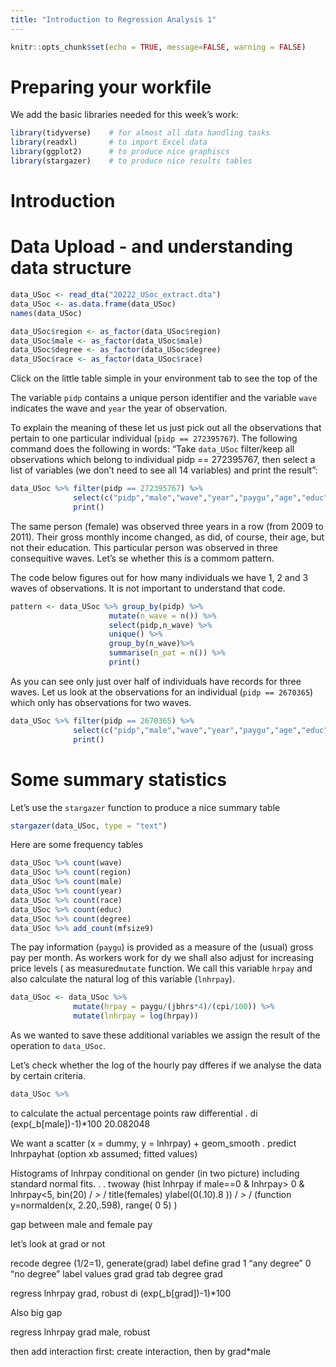 ```yaml
---
title: "Introduction to Regression Analysis 1"
---
```


```r
knitr::opts_chunk$set(echo = TRUE, message=FALSE, warning = FALSE)
```


# Preparing your workfile

We add the basic libraries needed for this week's work: 

```r
library(tidyverse)    # for almost all data handling tasks
library(readxl)       # to import Excel data
library(ggplot2)      # to produce nice graphiscs
library(stargazer)    # to produce nice results tables
```


# Introduction



# Data Upload - and understanding data structure

```r
data_USoc <- read_dta("20222_USoc_extract.dta")
data_USoc <- as.data.frame(data_USoc)
names(data_USoc)

data_USoc$region <- as_factor(data_USoc$region)
data_USoc$male <- as_factor(data_USoc$male)
data_USoc$degree <- as_factor(data_USoc$degree)
data_USoc$race <- as_factor(data_USoc$race)
```

Click on the little table simple in your environment tab to see the top of the 

The variable `pidp` contains a unique person identifier and the variable `wave` indicates the wave and `year` the year of observation.

To explain the meaning of these let us just pick out all the observations that pertain to one particular individual (`pidp == 272395767`). The following command does the following in words: "Take `data_USoc` filter/keep all observations which belong to individual pidp == 272395767, then select a list of variables (we don't need to see all 14 variables) and print the result":

```r
data_USoc %>% filter(pidp == 272395767) %>% 
              select(c("pidp","male","wave","year","paygu","age","educ")) %>% 
              print()
```

The same person (female) was observed three years in a row (from 2009 to 2011). Their gross monthly income changed, as did, of course, their age, but not their education. This particular person was observed in three consequitive waves. Let's se whether this is a commom pattern.

The code below figures out for how many individuals we have 1, 2 and 3 waves of observations. It is not important to understand that code.

```r
pattern <- data_USoc %>% group_by(pidp) %>% 
                      mutate(n_wave = n()) %>%  
                      select(pidp,n_wave) %>% 
                      unique() %>% 
                      group_by(n_wave)%>% 
                      summarise(n_pat = n()) %>% 
                      print()
```

As you can see only just over half of individuals have records for three waves. Let us look at the observations for an individual (`pidp == 2670365`) which only has observations for two waves.

```r
data_USoc %>% filter(pidp == 2670365) %>% 
              select(c("pidp","male","wave","year","paygu","age","educ")) %>% 
              print()
```

# Some summary statistics

Let's use the `stargazer` function to produce a nice summary table

```r
stargazer(data_USoc, type = "text")
```


Here are some frequency tables

```r

data_USoc %>% count(wave) 
data_USoc %>% count(region) 
data_USoc %>% count(male) 
data_USoc %>% count(year) 
data_USoc %>% count(race) 
data_USoc %>% count(educ) 
data_USoc %>% count(degree) 
data_USoc %>% add_count(mfsize9) 

```

The pay information (`paygu`) is provided as a measure of the (usual) gross pay per month. As workers work for dy we shall also adjust for increasing price levels ( as measured`mutate` function. We call this variable `hrpay` and also calculate the natural log of this variable (`lnhrpay`).

```r
data_USoc <- data_USoc %>% 
              mutate(hrpay = paygu/(jbhrs*4)/(cpi/100)) %>% 
              mutate(lnhrpay = log(hrpay))
```

As we wanted to save these additional variables we assign the result of the operation to `data_USoc`.

Let's check whether the log of the hourly pay dfferes if we analyse the data by certain criteria.

```r
data_USoc %>% 
```


to calculate the actual percentage points raw differential
.   di (exp(_b[male])-1)*100
20.082048


We want a scatter (x = dummy, y = lnhrpay) + geom_smooth
.   predict lnhrpayhat
(option xb assumed; fitted values)

Histograms of lnhrpay conditional on gender (in two picture) including standard normal fits.
. 
. twoway (hist lnhrpay if male==0 & lnhrpay> 0 & lnhrpay<5, bin(20) /*
> */ title(females) ylabel(0(.10).8 )) /*
> */ (function y=normalden(x, 2.20,.598), range( 0 5) )

gap between male and female pay

let's look at grad or not

recode degree (1/2=1), generate(grad)
label define grad 1 "any degree" 0 "no degree"
label values grad grad
tab degree grad

regress lnhrpay grad, robust
  di (exp(_b[grad])-1)*100
  
Also big gap

regress lnhrpay grad male, robust

then add interaction
first: create interaction, then by grad*male
